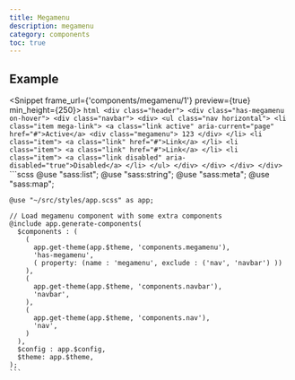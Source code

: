 ```yaml
---
title: Megamenu
description: megamenu
category: components
toc: true
---
```



## Example

<Snippet frame_url={'components/megamenu/1'} preview={true} min_height={250}>
  <Fragment slot="html">
    ```html
    <div class="header">
      <div class="has-megamenu on-hover">
        <div class="navbar">
          <div>
            <ul class="nav horizontal">
              <li class="item mega-link">
                <a class="link active" aria-current="page" href="#">Active</a>
                <div class="megamenu">
                  123
                </div>
              </li>
              <li class="item">
                <a class="link" href="#">Link</a>
              </li>
              <li class="item">
                <a class="link" href="#">Link</a>
              </li>
              <li class="item">
                <a class="link disabled" aria-disabled="true">Disabled</a>
              </li>
            </ul>
          </div>
        </div>
      </div>
    </div>
    ```
  </Fragment>
  <Fragment slot="scss">
    ```scss
    @use "sass:list";
    @use "sass:string";
    @use "sass:meta";
    @use "sass:map";

    @use "~/src/styles/app.scss" as app;

    // Load megamenu component with some extra components
    @include app.generate-components(
      $components : (
        (
          app.get-theme(app.$theme, 'components.megamenu'),
          'has-megamenu',
          ( property: (name : 'megamenu', exclude : ('nav', 'navbar') ))
        ),
        (
          app.get-theme(app.$theme, 'components.navbar'),
          'navbar',
        ),
        (
          app.get-theme(app.$theme, 'components.nav'),
          'nav',
        )
      ),
      $config : app.$config,
      $theme: app.$theme,
    );
    ```
  </Fragment>
</Snippet>